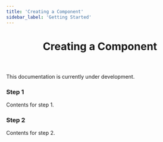 ```yaml
---
title: 'Creating a Component'
sidebar_label: 'Getting Started'
---
```



<header>

# Creating a Component

</header>

<Callout type="warning" emoji="⚠️">
This documentation is currently under development.
</Callout>

<Steps>
 
### Step 1
 
Contents for step 1.
 
### Step 2
 
Contents for step 2.
 
</Steps>
